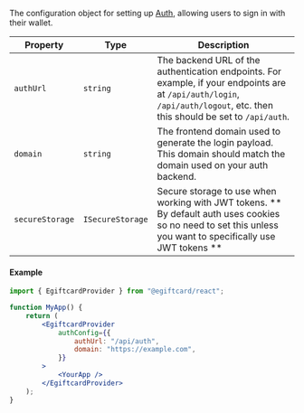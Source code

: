 The configuration object for setting up [Auth](/connect/auth), allowing users to sign in with their wallet.

| Property        | Type             | Description                                                                                                                                                                |
| --------------- | ---------------- | -------------------------------------------------------------------------------------------------------------------------------------------------------------------------- |
| `authUrl`       | `string`         | The backend URL of the authentication endpoints. For example, if your endpoints are at `/api/auth/login`, `/api/auth/logout`, etc. then this should be set to `/api/auth`. |
| `domain`        | `string`         | The frontend domain used to generate the login payload. This domain should match the domain used on your auth backend.                                                     |
| `secureStorage` | `ISecureStorage` | Secure storage to use when working with JWT tokens. ** By default auth uses cookies so no need to set this unless you want to specifically use JWT tokens **               |

#### Example

```jsx
import { EgiftcardProvider } from "@egiftcard/react";

function MyApp() {
	return (
		<EgiftcardProvider
			authConfig={{
				authUrl: "/api/auth",
				domain: "https://example.com",
			}}
		>
			<YourApp />
		</EgiftcardProvider>
	);
}
```
